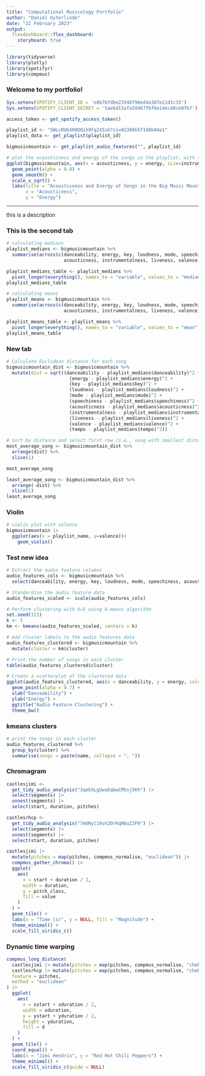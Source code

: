 ```yaml
---
title: "Computational Musicology Portfolio"
author: "Daniel Uyterlinde"
date: "22 February 2023"
output:
  flexdashboard::flex_dashboard:
    storyboard: true
---
```


```r
library(tidyverse)
library(plotly)
library(spotifyr)
library(compmus)
```

### Welcome to my portfolio!

```r

Sys.setenv(SPOTIFY_CLIENT_ID = 'e0b7bfdbe23340798ed4a387e11d1c33')
Sys.setenv(SPOTIFY_CLIENT_SECRET = '5aebd15afa39467fbf6e14ec48ce8fb7')

access_token <- get_spotify_access_token()

playlist_id <- "5WLcRUbX0ODQih9Fg2X5zG?si=02389b5f148b44e1"
playlist_data <- get_playlist(playlist_id)

bigmusicmountain <- get_playlist_audio_features("", playlist_id)

# plot the acousticness and energy of the songs in the playlist, with the color of the points representing the artist
ggplot(bigmusicmountain, aes(x = acousticness, y = energy, size=instrumentalness, color=valence)) +
  geom_point(alpha = 0.8) +
  geom_smooth() +
  scale_x_sqrt() +
  labs(title = "Acousticness and Energy of Songs in the Big Music Mountain Playlist",
       x = "Acousticness",
       y = "Energy")

```

------------------------------------------------------------------------

this is a description

### This is the second tab

```r

# calculating medians
playlist_medians <- bigmusicmountain %>% 
  summarise(across(c(danceability, energy, key, loudness, mode, speechiness, 
                     acousticness, instrumentalness, liveness, valence, tempo), median))

playlist_medians_table <- playlist_medians %>%
  pivot_longer(everything(), names_to = "variable", values_to = "median")
playlist_medians_table

# calculating means
playlist_means <- bigmusicmountain %>% 
  summarise(across(c(danceability, energy, key, loudness, mode, speechiness, 
                     acousticness, instrumentalness, liveness, valence, tempo), mean))

playlist_means_table <- playlist_means %>%
  pivot_longer(everything(), names_to = "variable", values_to = "mean")
playlist_means_table

```

### New tab

```r

# Calculate Euclidean distance for each song
bigmusicmountain_dist <- bigmusicmountain %>% 
  mutate(dist = sqrt((danceability - playlist_medians$danceability)^2 +
                       (energy - playlist_medians$energy)^2 +
                       (key - playlist_medians$key)^2 +
                       (loudness - playlist_medians$loudness)^2 +
                       (mode - playlist_medians$mode)^2 +
                       (speechiness - playlist_medians$speechiness)^2 +
                       (acousticness - playlist_medians$acousticness)^2 +
                       (instrumentalness - playlist_medians$instrumentalness)^2 +
                       (liveness - playlist_medians$liveness)^2 +
                       (valence - playlist_medians$valence)^2 +
                       (tempo - playlist_medians$tempo)^2))

# Sort by distance and select first row (i.e., song with smallest distance)
most_average_song <- bigmusicmountain_dist %>% 
  arrange(dist) %>% 
  slice(1)

most_average_song

least_average_song <- bigmusicmountain_dist %>% 
  arrange(-dist) %>% 
  slice(1)
least_average_song


```

### Violin

```r

# violin plot with valence
bigmusicmountain |>
  ggplot(aes(x = playlist_name, y=valence))+
    geom_violin()

```

### Test new idea

```r

# Extract the audio feature columns
audio_features_cols <- bigmusicmountain %>%
  select(danceability, energy, key, loudness, mode, speechiness, acousticness, instrumentalness, liveness, valence, tempo)

# Standardize the audio feature data
audio_features_scaled <- scale(audio_features_cols)

# Perform clustering with k=5 using k-means algorithm
set.seed(123)
k <- 5
km <- kmeans(audio_features_scaled, centers = k)

# Add cluster labels to the audio features data
audio_features_clustered <- bigmusicmountain %>%
  mutate(cluster = km$cluster)

# Print the number of songs in each cluster
table(audio_features_clustered$cluster)

# Create a scatterplot of the clustered data
ggplot(audio_features_clustered, aes(x = danceability, y = energy, color = factor(cluster))) +
  geom_point(alpha = 0.7) +
  xlab("Danceability") +
  ylab("Energy") +
  ggtitle("Audio Feature Clustering") +
  theme_bw()
```

### kmeans clusters

```r
# print the songs in each cluster
audio_features_clustered %>% 
  group_by(cluster) %>% 
  summarise(songs = paste(name, collapse = ", "))
```

### Chromagram

```r
castlesjimi <-
  get_tidy_audio_analysis("3qebSLgUwaEqbwCM5sj5Kh") |>
  select(segments) |>
  unnest(segments) |>
  select(start, duration, pitches)

castlesrhcp <-
  get_tidy_audio_analysis("7mUNyl16vX2OrKqMAuZJF9") |>
  select(segments) |>
  unnest(segments) |>
  select(start, duration, pitches)

castlesjimi |>
  mutate(pitches = map(pitches, compmus_normalise, "euclidean")) |>
  compmus_gather_chroma() |> 
  ggplot(
    aes(
      x = start + duration / 2,
      width = duration,
      y = pitch_class,
      fill = value
    )
  ) +
  geom_tile() +
  labs(x = "Time (s)", y = NULL, fill = "Magnitude") +
  theme_minimal() +
  scale_fill_viridis_c()
```

### Dynamic time warping

```r
compmus_long_distance(
  castlesjimi |> mutate(pitches = map(pitches, compmus_normalise, "chebyshev")),
  castlesrhcp |> mutate(pitches = map(pitches, compmus_normalise, "chebyshev")),
  feature = pitches,
  method = "euclidean"
) |>
  ggplot(
    aes(
      x = xstart + xduration / 2,
      width = xduration,
      y = ystart + yduration / 2,
      height = yduration,
      fill = d
    )
  ) +
  geom_tile() +
  coord_equal() +
  labs(x = "Jimi Hendrix", y = "Red Hot Chili Peppers") +
  theme_minimal() +
  scale_fill_viridis_c(guide = NULL)
```
